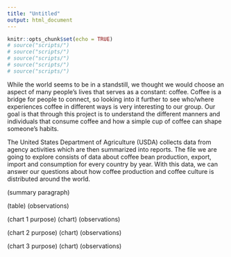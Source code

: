 ```yaml
---
title: "Untitled"
output: html_document
---
```


```r
knitr::opts_chunk$set(echo = TRUE)
# source("scripts/")
# source("scripts/")
# source("scripts/")
# source("scripts/")
# source("scripts/")
```

While the world seems to be in a standstill, we thought we would choose an aspect of many people's lives that serves as a constant: coffee. Coffee is a bridge for people to connect, so looking into it further to see who/where experiences coffee in different ways is very interesting to our group. Our goal is that through this project is to understand the different manners and individuals that consume coffee and how a simple cup of coffee can shape someone's habits.

The United States Department of Agriculture (USDA) collects data from agency activities which are then summarized into reports. The file we are going to explore consists of data about coffee bean production, export, import and consumption for every country by year. With this data, we can answer our questions about how coffee production and coffee culture is distributed around the world.

(summary paragraph)

(table)
(observations)

(chart 1 purpose)
(chart)
(observations)

(chart 2 purpose)
(chart)
(observations)

(chart 3 purpose)
(chart)
(observations)